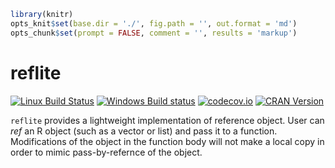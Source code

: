 ```r
library(knitr)
opts_knit$set(base.dir = './', fig.path = '', out.format = 'md')
opts_chunk$set(prompt = FALSE, comment = '', results = 'markup')
```

# reflite

[![Linux Build Status](https://travis-ci.org/renkun-ken/reflite.png?branch=master)](https://travis-ci.org/renkun-ken/reflite) 
[![Windows Build status](https://ci.appveyor.com/api/projects/status/github/renkun-ken/reflite?svg=true)](https://ci.appveyor.com/project/renkun-ken/reflite)
[![codecov.io](http://codecov.io/github/renkun-ken/reflite/coverage.svg?branch=master)](http://codecov.io/github/renkun-ken/reflite?branch=master)
[![CRAN Version](http://www.r-pkg.org/badges/version/reflite)](http://cran.rstudio.com/web/packages/reflite)

`reflite` provides a lightweight implementation of reference object. User can *ref* an R object (such as a vector or list) and pass it to a function. Modifications of the object in the function body will not make a local copy in order to mimic pass-by-refernce of the object.
